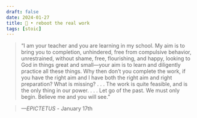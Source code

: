 ```yaml
---
draft: false 
date: 2024-01-27
title: 🗿 • reboot the real work
tags: [stoic]
---
```


>  “I am your teacher and you are learning in my school. My aim is to bring you to completion, unhindered, free from compulsive behavior, unrestrained, without shame, free, flourishing, and happy, looking to God in things great and small—your aim is to learn and diligently practice all these things. Why then don’t you complete the work, if you have the right aim and I have both the right aim and right preparation? What is missing? . . . The work is quite feasible, and is the only thing in our power. . . . Let go of the past. We must only begin. Believe me and you will see.”

> *—EPICTETUS* - January 17th